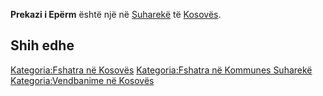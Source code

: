 {{Fshat në 
 | Emri                = Prekazi i Epërm
 | EmriAlt                = 
 | NAME_SHORT_FORM=      
 | NAME_GENERIC=      
 | NAME_SORT_NAME_RO=      PREKAZIIEPERM
 | FULL_NAME_RO = Prekazi i Epërm
 | FULL_NAME_ND_RO=Prekazi i Eperm
 | SORT_NAME_RG=PREKAZIIEPERM
 | FULL_NAME_RG=Prekazi i Epërm
 | FULL_NAME_ND_RG=Prekazi i Eperm
 | SRP_NAME_SHORT_FORM=      
 | SRP_NAME_GENERIC=      
 | SRP_NAME_SORT_NAME_RO=      
 | SRP_FULL_NAME_RO = 
 | SRP_FULL_NAME_ND_RO=
 | SRP_SORT_NAME_RG=
 | SRP_FULL_NAME_RG=
 | SRP_FULL_NAME_ND_RG=
 | Emri (Rasa dhanore) = 
 | Figura              = 
 | Shteti              = Kosovo
 | Komuna              = Suharekë
 | Kodi postar         = 
 | Sipërfaqja          = 

 | Popullsia           = 

 | Regj. i popullsisë  = 
 | Dend. e popullsisë  = 
 | Faqja zyrtare       = 
 <!--- Koordinatat ----> 
 | Gjerësia            = 42.779722
 | Gjatësia            = 20.829722
 | Lartësia            = 
}}
'''Prekazi i Epërm''' është një [[]] në [[Suharekë]] të [[Kosovës]].

<!-- == Gjeografia == -->
<!-- == Historia == -->
<!-- == Demografia == -->
== Shih edhe ==
{{Komuna Suharekë}}
{{Kosovo-Administrata-Cung}}

[[Kategoria:Fshatra në Kosovës]]
[[Kategoria:Fshatra në Kommunes Suharekë]]
[[Kategoria:Vendbanime në Kosovës]]